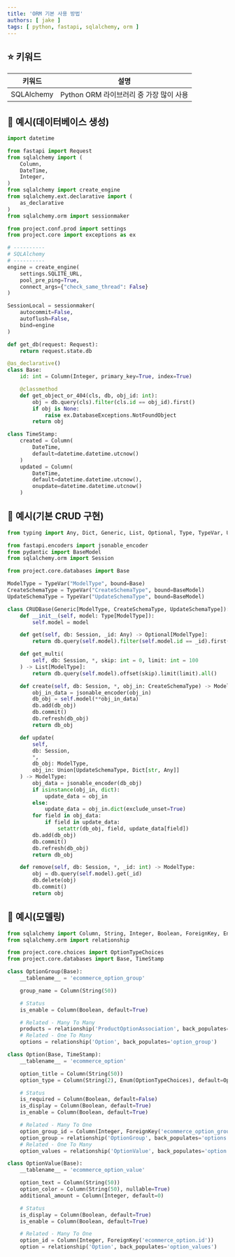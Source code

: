 ```yaml
---
title: 'ORM 기본 사용 방법'
authors: [ jake ]
tags: [ python, fastapi, sqlalchemy, orm ]
---
```


## ⭐ 키워드

| 키워드        | 설명                          |
|------------|-----------------------------|
| SQLAlchemy | Python ORM 라이브러리 중 가장 많이 사용 |

## 🐥 예시(데이터베이스 생성)

```python
import datetime

from fastapi import Request
from sqlalchemy import (
    Column,
    DateTime,
    Integer,
)
from sqlalchemy import create_engine
from sqlalchemy.ext.declarative import (
    as_declarative
)
from sqlalchemy.orm import sessionmaker

from project.conf.prod import settings
from project.core import exceptions as ex

# ----------
# SQLAlchemy
# ----------
engine = create_engine(
    settings.SQLITE_URL,
    pool_pre_ping=True,
    connect_args={"check_same_thread": False}
)

SessionLocal = sessionmaker(
    autocommit=False,
    autoflush=False,
    bind=engine
)

def get_db(request: Request):
    return request.state.db

@as_declarative()
class Base:
    id: int = Column(Integer, primary_key=True, index=True)

    @classmethod
    def get_object_or_404(cls, db, obj_id: int):
        obj = db.query(cls).filter(cls.id == obj_id).first()
        if obj is None:
            raise ex.DatabaseExceptions.NotFoundObject
        return obj

class TimeStamp:
    created = Column(
        DateTime,
        default=datetime.datetime.utcnow()
    )
    updated = Column(
        DateTime,
        default=datetime.datetime.utcnow(),
        onupdate=datetime.datetime.utcnow()
    )
```

## 🐥 예시(기본 CRUD 구현)

```python
from typing import Any, Dict, Generic, List, Optional, Type, TypeVar, Union

from fastapi.encoders import jsonable_encoder
from pydantic import BaseModel
from sqlalchemy.orm import Session

from project.core.databases import Base

ModelType = TypeVar("ModelType", bound=Base)
CreateSchemaType = TypeVar("CreateSchemaType", bound=BaseModel)
UpdateSchemaType = TypeVar("UpdateSchemaType", bound=BaseModel)

class CRUDBase(Generic[ModelType, CreateSchemaType, UpdateSchemaType]):
    def __init__(self, model: Type[ModelType]):
        self.model = model

    def get(self, db: Session, _id: Any) -> Optional[ModelType]:
        return db.query(self.model).filter(self.model.id == _id).first()

    def get_multi(
        self, db: Session, *, skip: int = 0, limit: int = 100
    ) -> List[ModelType]:
        return db.query(self.model).offset(skip).limit(limit).all()

    def create(self, db: Session, *, obj_in: CreateSchemaType) -> ModelType:
        obj_in_data = jsonable_encoder(obj_in)
        db_obj = self.model(**obj_in_data)
        db.add(db_obj)
        db.commit()
        db.refresh(db_obj)
        return db_obj

    def update(
        self,
        db: Session,
        *,
        db_obj: ModelType,
        obj_in: Union[UpdateSchemaType, Dict[str, Any]]
    ) -> ModelType:
        obj_data = jsonable_encoder(db_obj)
        if isinstance(obj_in, dict):
            update_data = obj_in
        else:
            update_data = obj_in.dict(exclude_unset=True)
        for field in obj_data:
            if field in update_data:
                setattr(db_obj, field, update_data[field])
        db.add(db_obj)
        db.commit()
        db.refresh(db_obj)
        return db_obj

    def remove(self, db: Session, *, _id: int) -> ModelType:
        obj = db.query(self.model).get(_id)
        db.delete(obj)
        db.commit()
        return obj
```

## 🐥 예시(모델링)

```python
from sqlalchemy import Column, String, Integer, Boolean, ForeignKey, Enum
from sqlalchemy.orm import relationship

from project.core.choices import OptionTypeChoices
from project.core.databases import Base, TimeStamp

class OptionGroup(Base):
    __tablename__ = 'ecommerce_option_group'

    group_name = Column(String(50))

    # Status
    is_enable = Column(Boolean, default=True)

    # Related - Many To Many
    products = relationship('ProductOptionAssociation', back_populates='option_group')
    # Related - One To Many
    options = relationship('Option', back_populates='option_group')

class Option(Base, TimeStamp):
    __tablename__ = 'ecommerce_option'

    option_title = Column(String(50))
    option_type = Column(String(2), Enum(OptionTypeChoices), default=OptionTypeChoices.S.name)

    # Status
    is_required = Column(Boolean, default=False)
    is_display = Column(Boolean, default=True)
    is_enable = Column(Boolean, default=True)

    # Related - Many To One
    option_group_id = Column(Integer, ForeignKey('ecommerce_option_group.id'))
    option_group = relationship('OptionGroup', back_populates='options')
    # Related - One To Many
    option_values = relationship('OptionValue', back_populates='option')

class OptionValue(Base):
    __tablename__ = 'ecommerce_option_value'

    option_text = Column(String(50))
    option_color = Column(String(50), nullable=True)
    additional_amount = Column(Integer, default=0)

    # Status
    is_display = Column(Boolean, default=True)
    is_enable = Column(Boolean, default=True)

    # Related - Many To One
    option_id = Column(Integer, ForeignKey('ecommerce_option.id'))
    option = relationship('Option', back_populates='option_values')
```